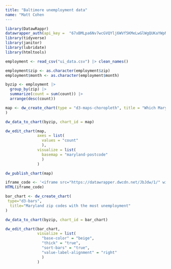 ```yaml
---
title: "Baltimore unemployment data"
name: "Matt Cohen
---
```


```r
library(DatawRappr)
datawrapper_auth(api_key =  "67xBMLpa6Nv7wcGVQYlj6WVf5KMeLwGlWgQUKaYWpNQElwbJ9FvSMnDrZrmlJpLL", overwrite=TRUE)
library(tidyverse)
library(janitor)
library(lubridate)
library(htmltools)
```

```r
employment <- read_csv("ui_data.csv") |> clean_names()
```

```r
employment$zip <- as.character(employment$zip)
employment$month <- as.character(employment$month)
```

```r
byzip <- employment |>
  group_by(zip) |>
  summarize(count = sum(count)) |>
  arrange(desc(count)) 
```

```r
map <- dw_create_chart(type = "d3-maps-choropleth", title = "Which Maryland zip codes has the most unemployment filings over the last year?"
)
```

```r
dw_data_to_chart(byzip, chart_id = map)
```

```r
dw_edit_chart(map, 
              axes = list(
                values = "count"
                ), 
              visualize = list(
                basemap = "maryland-postcode"
                )
              )
```

```r
dw_publish_chart(map)
```

```r
iframe_code <- '<iframe src="https://datawrapper.dwcdn.net/JbJdw/1/" width="100%" height="400" style="border: none;"></iframe>'
HTML(iframe_code)
```

```r
bar_chart <- dw_create_chart(
 type="d3-bars",
  title="Maryland zip codes with the most unemployment"
)
```

```r
dw_data_to_chart(byzip, chart_id = bar_chart)
```

```r
dw_edit_chart(bar_chart, 
              visualize = list(
                "base-color" = "beige",
                "thick" = "true",
                "sort-bars" = "true",
                "value-label-alignment" = "right"
                )
              )
```

